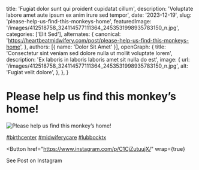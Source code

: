   title: 'Fugiat dolor sunt qui proident cupidatat cillum',
  description: 'Voluptate labore amet aute ipsum ex anim irure sed tempor',
  date: '2023-12-19',
  slug: 'please-help-us-find-this-monkeys-home',
  featuredImage: '/images/412518758_324114577111364_2453531998935783150_n.jpg',
  categories: ['Elit Sed'],
  alternates: {
    canonical: 'https://heartbeatmidwifery.com/post/please-help-us-find-this-monkeys-home',
  },
  authors: [{ name: 'Dolor Sit Amet' }],
  openGraph: {
    title: 'Consectetur sint veniam sed dolore nulla ut mollit voluptate lorem',
    description: 'Ex laboris in laboris laboris amet sit nulla do est',
    image: {
      url: '/images/412518758_324114577111364_2453531998935783150_n.jpg',
      alt: 'Fugiat velit dolore',
    },
  },
}


# Please help us find this monkey’s home!

<Image
  src="/images/412518758_324114577111364_2453531998935783150_n.jpg"
  size="large"
  wrap={true}
  alt="Please help us find this monkey’s home!"
/>

[#birthcenter](https://www.instagram.com/explore/tags/birthcenter/) [#midwiferycare](https://www.instagram.com/explore/tags/midwiferycare/) [#lubbocktx](https://www.instagram.com/explore/tags/lubbocktx/)

<Button
  href="https://www.instagram.com/p/C1CjZutuujX/"
  wrap={true}
>
  See Post on Instagram
</Button>
